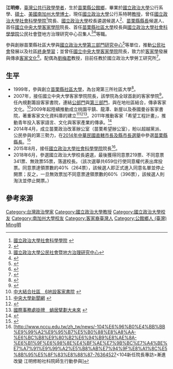 
{{Infobox_officeholder
| name = 江明修
| image name=
| width = 230px
| now = 台灣公共行政學者|period=
| sex = 男
| Nation = 
| native place ={{TWN}}[[苗栗縣|苗栗縣]][[公館鄉_(臺灣)|公館鄉]]
| place of death =
| spouse = 劉梅君
| educate =
*[[美國南加州大學|美國南加州大學]]公共行政哲學博士
*[[美國南加州大學|美國南加州大學]]公共行政碩士
*[[國立政治大學|國立政治大學]]公共行政研究所碩士
*[[國立政治大學|國立政治大學]]公共行政學系學士
| nationality = {{ROC}}
| party = 
| parents = 
| relatives = 
| children = 
| profession = 第三部門、公共政策、社會創新、跨部門治理
| sig width = 200
| website = 
| past =
*[[國立中央大學|國立中央大學]]特聘教授兼客家學院院長
*[[國立政治大學|國立政治大學]]公共行政學系暨研究所主任
*[[國立政治大學|國立政治大學]]第三部門研究中心創辦主任
*[[苗栗縣社區大學|苗栗縣社區大學]]校長
}}

'''江明修'''{{BD|1959年|3月22日||||}}，[[臺灣|臺灣]][[公共行政學|公共行政學]][[學者|學者]]，生於[[苗栗縣|苗栗縣]][[公館鄉_(臺灣)|公館鄉]]，畢業於[[國立政治大學|國立政治大學]]公行系學、[[碩士|碩士]]、[[美國|美國]][[南加州大學|南加州大學]][[博士|博士]]，現任[[國立政治大學|國立政治大學]]公行系特聘[[教授|教授]]，曾任[[國立政治大學社會科學學院|國立政治大學社會科學學院]]<ref>[http://www.css.nccu.edu.tw/main.php 國立政治大學社會科學學院] {{webarchive|url=https://web.archive.org/web/20150922131819/http://www.css.nccu.edu.tw/main.php |date=2015-09-22 }}</ref>院長、[[國立政治大學|國立政治大學]]校長遴選候選人<ref>{{Cite web |url=http://pa.nccu.edu.tw/people/bio.php?PID=59562 |title=國立政治大學公共行政學系 |access-date=2014-05-08 |archive-date=2019-06-13 |archive-url=https://web.archive.org/web/20190613214528/https://pa.nccu.edu.tw/people/bio.php?PID=59562 |dead-url=no }}</ref>、[[苗栗縣縣長|苗栗縣縣長]]候選人、首任[[國立中央大學客家學院|國立中央大學客家學院]]院長、首任[[苗栗縣社區大學|苗栗縣社區大學]]校長與[[國立政治大學社會科學學院|國立政治大學社會科學學院]]公民社會暨地方治理研究中心召集人<ref>[http://ccslg.nccu.edu.tw/html 國立政治大學公民社會暨地方治理研究中心]{{dead link|date=2018年3月 |bot=InternetArchiveBot |fix-attempted=yes }}</ref><ref>{{Cite web |url=http://mlcu.blogspot.tw/p/blog-page_1.html |title=苗栗縣社區大學服務團隊 |access-date=2014-07-09 |archive-date=2018-05-06 |archive-url=https://web.archive.org/web/20180506051045/http://mlcu.blogspot.tw/p/blog-page_1.html |dead-url=no }}</ref>等職。

參與創辦苗栗縣社區大學與[[國立政治大學第三部門研究中心|國立政治大學第三部門研究中心]]<ref>{{Cite web |url=http://333.nccu.edu.tw/ |title=國立政治大學第三部門研究中心 |access-date=2014-05-12 |archive-date=2015-12-09 |archive-url=https://web.archive.org/web/20151209193535/http://333.nccu.edu.tw/ |dead-url=yes }}</ref>等單位，推動[[公民社會|公民社會]]發展以及社區[[終身學習|終身學習]]；並曾任[[國立中央大學客家學院|國立中央大學客家學院]]院長，致力於[[客家學|客家學]]發展與傳承[[客家文化|客家文化]]<ref>{{Cite web |url=http://hakka.ncu.edu.tw/hakkastudy/news/?newsID=31 |title=客家身影／江明修 打造全球客學重鎮 |access-date=2014-05-09 |archive-date=2019-06-11 |archive-url=https://web.archive.org/web/20190611211212/http://hakka.ncu.edu.tw/hakkastudy/news/?newsID=31 |dead-url=no }}</ref>。配偶為[[劉梅君|劉梅君]]教授，目前任教於國立政治大學勞工研究所<ref>{{Cite web |url=http://www.labour.nccu.edu.tw/ |title=國立政治大學勞工研究所 |access-date=2014-12-23 |archive-url=https://web.archive.org/web/20150429173529/http://www.labour.nccu.edu.tw/ |archive-date=2015-04-29 |dead-url=yes }}</ref>。

==生平==
*1999年，參與創立[[苗栗縣社區大學|苗栗縣社區大學]]，為台灣第三所社區大學<ref>{{Cite web |url=http://mlcu.blogspot.tw/p/103.html |title=苗栗縣社區大學校區 |access-date=2014-07-09 |archive-date=2014-08-26 |archive-url=https://web.archive.org/web/20140826095228/http://mlcu.blogspot.tw/p/103.html |dead-url=no }}</ref>。
*2007年，接任國立中央大學客家學院院長，該學院為全球首創的客家學院<ref>{{Cite web |url=http://hakka.ncu.edu.tw/hakkastudy/introduction/ |title=國立中央大學客家學院簡介 |access-date=2014-05-09 |archive-date=2020-07-01 |archive-url=https://web.archive.org/web/20200701163546/http://hakka.ncu.edu.tw/hakkastudy/introduction/ |dead-url=no }}</ref>。任內規劃籌設客家書院，連結[[公部門|公部門]]與[[第三部門|第三部門]]，與在地社區結合，傳承客家文化。<ref>[http://sec.ncu.edu.tw/news/press_content.php?P_ID=5105 中大結合社區　6地設客家書院] {{webarchive|url=https://web.archive.org/web/20140512213528/http://sec.ncu.edu.tw/news/press_content.php?P_ID=5105 |date=2014-05-12 }}</ref>2009年起陸續推動成立桃園平鎮、龍潭、新屋以及泰國曼谷客家書院，著重客家文化資料庫的建立<ref>[http://sec.ncu.edu.tw/news/press_content.php?P_ID=5105 中央大學新聞網] {{webarchive|url=https://web.archive.org/web/20140512213528/http://sec.ncu.edu.tw/news/press_content.php?P_ID=5105 |date=2014-05-12 }}</ref><ref>{{Cite web |url=http://pingjenhakka.blogspot.tw/ |title=國立中央大學客家學院平鎮客家書院 |access-date=2014-05-10 |archive-date=2016-10-04 |archive-url=https://web.archive.org/web/20161004070125/http://pingjenhakka.blogspot.tw/ |dead-url=no }}</ref><ref>[http://sec.ncu.edu.tw/news/headlines_content.php?H_ID=264 國際事務處掛牌　蝸居擘劃大未來] {{webarchive|url=https://web.archive.org/web/20140512215408/http://sec.ncu.edu.tw/news/headlines_content.php?H_ID=264 |date=2014-05-12 }}</ref>。2011年推動客家「希望工程計畫」，推動青年投入客家語言、文化與客家產業的傳承。<ref>{{Cite web |url=http://web.pts.org.tw/hakka/news/detail.php?id=66886 |title=央大「希望工程」 培育客家青年人才 |access-date=2014-05-11 |archive-date=2019-06-08 |archive-url=https://web.archive.org/web/20190608141259/http://web.pts.org.tw/hakka/news/detail.php?id=66886 |dead-url=no }}</ref>
*2014年4月，成立苗栗政治改革辦公室（苗栗希望辦公室），盼以超越黨派、公民參與的第三勢力，在[[2014年中華民國直轄市長及縣市長選舉|2014年中華民國直轄市長及縣市長選舉]]中參選[[苗栗縣縣長|苗栗縣縣長]]。<ref>{{Cite web |url=http://news.ltn.com.tw/news/local/paper/773353 |title=自由時報〈北部〉苗栗社大校長江明修 表態選縣長 |access-date=2014-05-12 |archive-date=2014-04-25 |archive-url=https://web.archive.org/web/20140425065047/http://news.ltn.com.tw/news/local/paper/773353 |dead-url=no }}</ref>
*2015年8月，接任[[國立政治大學社會科學學院|國立政治大學社會科學學院]]院長<ref>[http://www.nccu.edu.tw/zh_tw/news/-104%E6%96%B0%E4%BB%BB%E9%99%A2%E9%95%B7%E5%B0%88%E8%A8%AA-%E6%BC%B8%E9%80%B2%E6%94%B9%E8%AE%8A-%E6%B1%9F%E6%98%8E%E4%BF%AE%E7%9B%BC%E7%A4%BE%E7%A7%91%E9%99%A2%E5%B8%AB%E7%94%9F%E8%A1%8C%E5%8B%95%E5%8F%83%E8%88%87-76364527<104新任院長專訪>漸進改變 江明修盼社科院師生行動參與]{{Dead link|date=2019年11月 |bot=InternetArchiveBot |fix-attempted=yes }}</ref>。
*2018年6月，參選國立政治大學校長遴選，最後獲得同意票219票、不同意票341票、無效票55票，落選校長。（該次選舉共659位行使同意權代表出席投票。同意票達領票數的40%（264票），該候選人即正式進入同意名單並停止開票；反之，一旦無效票加不同意票達領票數的60%（396票），該候選人則淘汰並停止開票。）

== 參考來源 ==
{{reflist}}

{{DEFAULTSORT:Jiang江}}
[[Category:台灣政治學家|Category:台灣政治學家]]
[[Category:國立政治大學教授|Category:國立政治大學教授]]
[[Category:國立政治大學校友|Category:國立政治大學校友]]
[[Category:南加州大學校友|Category:南加州大學校友]]
[[Category:客家裔臺灣人|Category:客家裔臺灣人]]
[[Category:公館鄉人_(臺灣)|Category:公館鄉人 (臺灣)]]
[[Category:江姓|Ming明]]